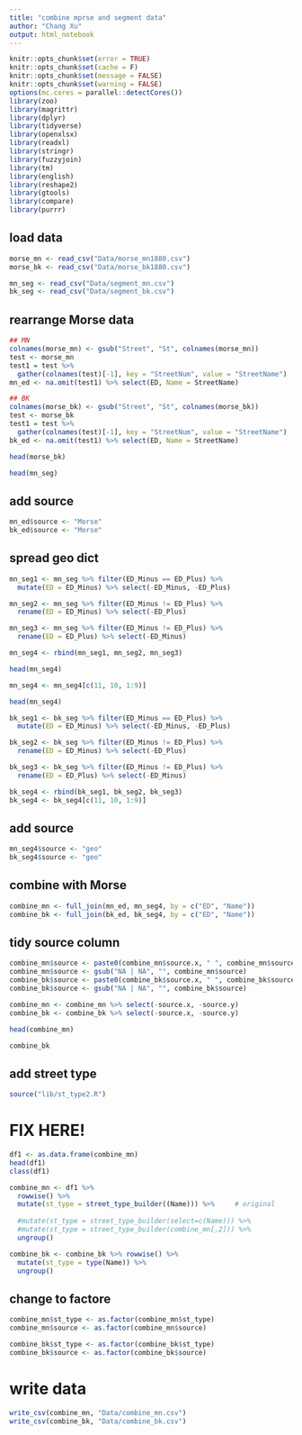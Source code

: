 ```yaml
---
title: "combine mprse and segment data"
author: "Chang Xu"
output: html_notebook
---
```


```r
knitr::opts_chunk$set(error = TRUE)
knitr::opts_chunk$set(cache = F)
knitr::opts_chunk$set(message = FALSE)
knitr::opts_chunk$set(warning = FALSE)
options(mc.cores = parallel::detectCores())
library(zoo)
library(magrittr)
library(dplyr)
library(tidyverse)
library(openxlsx)
library(readxl)
library(stringr)
library(fuzzyjoin)
library(tm)
library(english)
library(reshape2)
library(gtools)
library(compare)
library(purrr)
```

## load data

```r
morse_mn <- read_csv("Data/morse_mn1880.csv")
morse_bk <- read_csv("Data/morse_bk1880.csv")
```
```r
mn_seg <- read_csv("Data/segment_mn.csv")
bk_seg <- read_csv("Data/segment_bk.csv")
```

## rearrange Morse data
```r
## MN
colnames(morse_mn) <- gsub("Street", "St", colnames(morse_mn))
test <- morse_mn
test1 = test %>%
  gather(colnames(test)[-1], key = "StreetNum", value = "StreetName") 
mn_ed <- na.omit(test1) %>% select(ED, Name = StreetName)
```

```r
## BK
colnames(morse_bk) <- gsub("Street", "St", colnames(morse_bk))
test <- morse_bk
test1 = test %>%
  gather(colnames(test)[-1], key = "StreetNum", value = "StreetName") 
bk_ed <- na.omit(test1) %>% select(ED, Name = StreetName)
```

```r
head(morse_bk)
```
```r
head(mn_seg)
```
## add source
```r
mn_ed$source <- "Morse"
bk_ed$source <- "Morse"
```

## spread geo dict

```r
mn_seg1 <- mn_seg %>% filter(ED_Minus == ED_Plus) %>% 
  mutate(ED = ED_Minus) %>% select(-ED_Minus, -ED_Plus)
```
```r
mn_seg2 <- mn_seg %>% filter(ED_Minus != ED_Plus) %>% 
  rename(ED = ED_Minus) %>% select(-ED_Plus)
```
```r
mn_seg3 <- mn_seg %>% filter(ED_Minus != ED_Plus) %>% 
  rename(ED = ED_Plus) %>% select(-ED_Minus)
```

```r
mn_seg4 <- rbind(mn_seg1, mn_seg2, mn_seg3)
```
```r
head(mn_seg4)
```
```r
mn_seg4 <- mn_seg4[c(11, 10, 1:9)]
```


```r
head(mn_seg4)
```


```r
bk_seg1 <- bk_seg %>% filter(ED_Minus == ED_Plus) %>% 
  mutate(ED = ED_Minus) %>% select(-ED_Minus, -ED_Plus)
```
```r
bk_seg2 <- bk_seg %>% filter(ED_Minus != ED_Plus) %>% 
  rename(ED = ED_Minus) %>% select(-ED_Plus)
```
```r
bk_seg3 <- bk_seg %>% filter(ED_Minus != ED_Plus) %>% 
  rename(ED = ED_Plus) %>% select(-ED_Minus)
```

```r
bk_seg4 <- rbind(bk_seg1, bk_seg2, bk_seg3)
bk_seg4 <- bk_seg4[c(11, 10, 1:9)]
```

## add source
```r
mn_seg4$source <- "geo"
bk_seg4$source <- "geo"
```

## combine with Morse
```r
combine_mn <- full_join(mn_ed, mn_seg4, by = c("ED", "Name"))
combine_bk <- full_join(bk_ed, bk_seg4, by = c("ED", "Name"))
```

## tidy source column
```r
combine_mn$source <- paste0(combine_mn$source.x, " ", combine_mn$source.y)
combine_mn$source <- gsub("NA | NA", "", combine_mn$source)
combine_bk$source <- paste0(combine_bk$source.x, " ", combine_bk$source.y)
combine_bk$source <- gsub("NA | NA", "", combine_bk$source)
```

```r
combine_mn <- combine_mn %>% select(-source.x, -source.y)
combine_bk <- combine_bk %>% select(-source.x, -source.y)
```

```r
head(combine_mn)
```
```r
combine_bk
```


## add street type
```r
source("lib/st_type2.R")
```

# FIX HERE!
```r
df1 <- as.data.frame(combine_mn) 
head(df1)
class(df1)
```
```r
combine_mn <- df1 %>% 
  rowwise() %>%
  mutate(st_type = street_type_builder((Name))) %>%     # original
  
  #mutate(st_type = street_type_builder(select=c(Name))) %>%
  #mutate(st_type = street_type_builder(combine_mn[,2])) %>%
  ungroup()

```

```r
combine_bk <- combine_bk %>% rowwise() %>%
  mutate(st_type = type(Name)) %>%
  ungroup()
```

## change to factore
```r
combine_mn$st_type <- as.factor(combine_mn$st_type)
combine_mn$source <- as.factor(combine_mn$source)
```
```r
combine_bk$st_type <- as.factor(combine_bk$st_type)
combine_bk$source <- as.factor(combine_bk$source)
```


# write data
```r
write_csv(combine_mn, "Data/combine_mn.csv")
write_csv(combine_bk, "Data/combine_bk.csv")
```








































